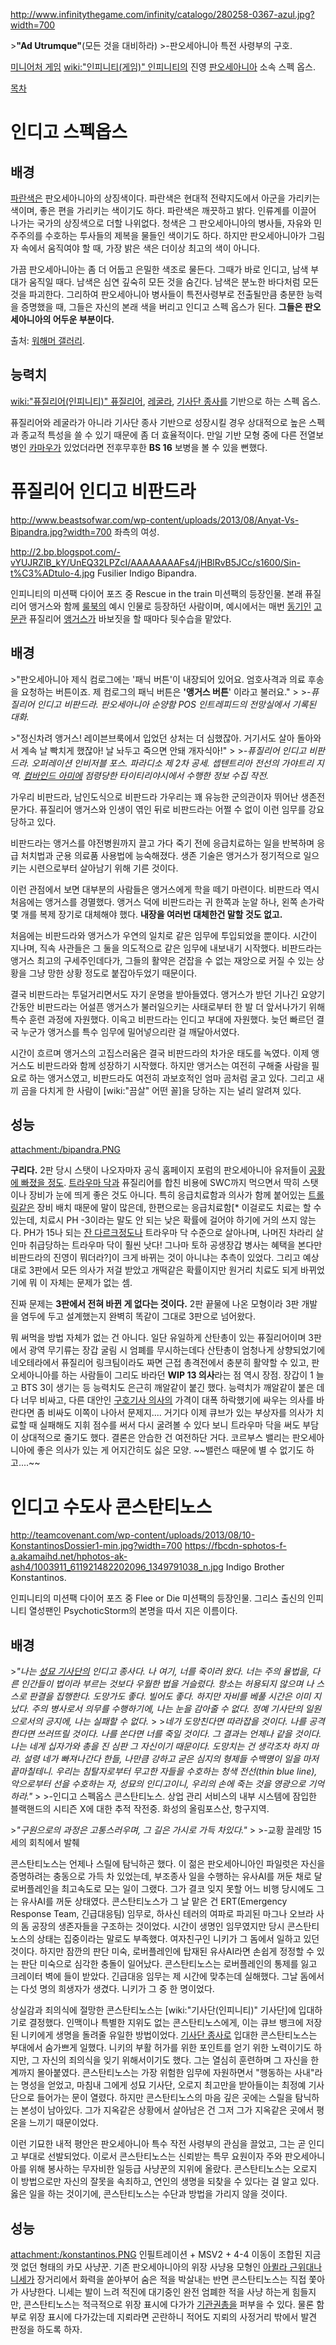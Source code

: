 http://www.infinitythegame.com/infinity/catalogo/280258-0367-azul.jpg?width=700

>'''"Ad Utrumque"'''(모든 것을 대비하라)
>-판오세아니아 특전 사령부의 구호.

[[미니어처 게임]] [[wiki:"인피니티(게임)" 인피니티]]의 진영 [[판오세아니아]] 소속 스펙 옵스.

[[목차]]

= 인디고 스펙옵스 =

== 배경 ==
[[파란색]]은 판오세아니아의 상징색이다. 파란색은 현대적 전략지도에서 아군을 가리키는 색이며, 좋은 편을 가리키는 색이기도 하다. 파란색은 깨끗하고 밝다. 인류계를 이끌어 나가는 국가의 상징색으로 더할 나위없다. 청색은 그 판오세아니아의 병사들, 자유와 민주주의를 수호하는 투사들의 제복을 물들인 색이기도 하다. 하지만 판오세아니아가 그림자 속에서 움직여야 할 때, 가장 밝은 색은 더이상 최고의 색이 아니다.
 
가끔 판오세아니아는 좀 더 어둡고 은밀한 색조로 물든다. 그때가 바로 인디고, 남색 부대가 움직일 때다. 남색은 심연 깊숙히 모든 것을 숨긴다. 남색은 분노한 바다처럼 모든 것을 파괴한다. 그리하여 판오세아니아 병사들이 특전사령부로 전출될만큼 충분한 능력을 증명했을 때, 그들은 자신의 본래 색을 버리고 인디고 스펙 옵스가 된다. '''그들은 판오세아니아의 어두운 부분이다.'''

출처: [[워해머 갤러리]].


== 능력치 ==
[[wiki:"퓨질리어(인피니티)" 퓨질리어]], [[레굴라]], [[기사단 종사]]를 기반으로 하는 스펙 옵스. 

퓨질리어와 레굴라가 아니라 기사단 종사 기반으로 성장시킬 경우 상대적으로 높은 스펙과 종교적 특성을 쓸 수 있기 때문에 좀 더 효율적이다. 만일 기반 모형 중에 다른 전열보병인 [[카마우]]가 있었더라면 전후무후한 '''BS 16''' 보병을 볼 수 있을 뻔했다.

= 퓨질리어 인디고 비판드라 =

http://www.beastsofwar.com/wp-content/uploads/2013/08/Anyat-Vs-Bipandra.jpg?width=700
좌측의 여성.

http://2.bp.blogspot.com/-vYUJRZlB_kY/UnEQ32LPZcI/AAAAAAAAFs4/jHBlRvB5JCc/s1600/Sin-t%C3%ADtulo-4.jpg
Fusilier Indigo Bipandra. 

인피니티의 미션팩 다이어 포즈 중 Rescue in the train 미션팩의 등장인물. 본래 퓨질리어 앵거스와 함께 [[룰북]]의 예시 인물로 등장하던 사람이며, 예시에서는 매번 [[동기]]인 [[고문관]] 퓨질리어 [[앵거스]]가 바보짓을 할 때마다 뒷수습을 맡았다. 

== 배경 ==

>"판오세아니아 제식 컴로그에는 '패닉 버튼'이 내장되어 있어요. 엄호사격과 의료 후송을 요청하는 버튼이죠. 제 컴로그의 패닉 버튼은 ''''앵거스 버튼'''' 이라고 불러요."
>
>''-퓨질리어 인디고 비판드라. 판오세아니아 순양함 POS 인트레피드의 전망실에서 기록된 대화.''

>"정신차려 앵거스! 레이븐브룩에서 입었던 상처는 더 심했잖아. 거기서도 살아 돌아와서 계속 날 빡치게 했잖아! 날 놔두고 죽으면 안돼 개자식아!"
>
>''-퓨질리어 인디고 비판드라. 오퍼레이션 인비저블 포스. 파라디소 제 2차 공세. 셉텐트리아 전선의 가야트리 지역. [[컴바인드 아미]]에 점령당한 타이티리야시에서 수행한 정보 수집 작전.''


가우리 비판드라, 남인도식으로 비판드라 가우리는 꽤 유능한 군의관이자 뛰어난 생존전문가다. 퓨질리어 앵거스와 인생이 엮인 뒤로 비판드라는 어쩔 수 없이 이런 임무를 강요당하고 있다.

비판드라는 앵거스를 야전병원까지 끌고 가다 죽기 전에  응급치료하는 일을 반복하며 응급 처치법과 군용 의료품 사용법에 능숙해졌다. 생존 기술은 앵거스가 정기적으로 일으키는 시련으로부터 살아남기 위해 기른 것이다.

이런 관점에서 보면 대부분의 사람들은 앵거스에게 학을 떼기 마련이다. 비판드라 역시 처음에는 앵거스를 경멸했다. 앵거스 덕에 비판드라는 귀 한쪽과 눈알 하나, 왼쪽 손가락 몇 개를 복제 장기로 대체해야 했다. '''내장을 여러번 대체한건 말할 것도 없고.'''

처음에는 비판드라와 앵거스가 우연의 일치로 같은 임무에 투입되었을 뿐이다. 시간이 지나며, 직속 사관들은 그 둘을 의도적으로 같은 임무에 내보내기 시작했다. 비판드라는 앵거스 최고의 구세주인데다가, 그들의 활약은 걷잡을 수 없는 재앙으로 커질 수 있는 상황을 그냥 망한 상황 정도로 붙잡아두었기 때문이다.

결국 비판드라는 투덜거리면서도 자기 운명을 받아들였다. 앵거스가 받던 기나긴 요양기간동안 비판드라는 어설픈 앵거스가 불러일으키는 사태로부터 한 발 더 앞서나가기 위해 특수 훈련 과정에 자원했다. 이윽고 비판드라는 인디고 부대에 자원했다. 늦던 빠르던 결국 누군가 앵거스를 특수 임무에 밀어넣으리란 걸 깨달아서였다.

시간이 흐르며 앵거스의 고집스러움은 결국 비판드라의 차가운 태도를 녹였다. 이제 앵거스도 비판드라와 함께 성장하기 시작했다. 하지만 앵거스는 여전히 구해줄 사람을 필요로 하는 앵거스였고, 비판드라도 여전히 과보호적인 엄마 곰처럼 굴고 있다. 그리고 새끼 곰을 다치게 한 사람이 [wiki:"끔살" 어떤 꼴]을 당하는 지는 널리 알려져 있다.

== 성능 ==
attachment:/bipandra.PNG

'''구리다.''' 2판 당시 스탯이 나오자마자 공식 홈페이지 포럼의 판오세아니아 유저들이 [http://infinitythegame.com/forum/index.php?/topic/19574-bipandra-stats-new-rules-for-anaconda-escape-system/ 공황에 빠졌을 정도]. [[트라우마 닥]]과 퓨질리어를 합친 비용에 SWC까지 먹으면서 딱히 스탯이나 장비가 눈에 띄게 좋은 것도 아니다. 특히 응급치료함과 의사가 함께 붙어있는 [[트롤링]]같은 장비 배치 때문에 말이 많은데, 한편으로는 응급치료함[* 이걸로도 치료는 할 수 있는데, 치료시 PH -3이라는 말도 안 되는 낮은 확률에 걸어야 하기에 거의 쓰지 않는다. PH가 15나 되는 [[잔 다르크(인피니티)|잔 다르크]]정도나 트라우마 닥 수준으로 살아나며, 나머진 차라리 살인마 취급당하는 트라우마 닥이 훨씬 낫다! 그나마 토하 공생장갑 병사는 혜택을 본다만 비판드라의 진영이 뭐더라?]이 크게 바뀌는 것이 아니냐는 추측이 있었다. 그리고 예상대로 3판에서 모든 의사가 저걸 받았고 개떡같은 확률이지만 원거리 치료도 되게 바뀌었기에 뭐 이 자체는 문제가 없는 셈.

진짜 문제는 '''3판에서 전혀 바뀐 게 없다는 것이다.''' 2판 끝물에 나온 모형이라 3판 개발을 염두에 두고 설계했는지 완벽히 똑같이 그대로 3판으로 넘어왔다.

뭐 써먹을 방법 자체가 없는 건 아니다. 일단 유일하게 산탄총이 있는 퓨질리어이며 3판에서 광역 무기류는 장갑 굴림 시 엄폐를 무시하는데다 산탄총이 엄청나게 상향되었기에 네오테라에서 퓨질리어 링크팀이라도 짜면 근접 총격전에서 충분히 활약할 수 있고, 판오세아니아를 하는 사람들이 그리도 바라던 '''WIP 13 의사'''라는 점 역시 장점. 장갑이 1 늘고 BTS 3이 생기는 등 능력치도 은근히 깨알같이 붙긴 했다. 능력치가 깨알같이 붙은 데다 너무 비싸고, 다른 대안인 [[구호기사단(인피니티)|구호기사 의사]]의 가격이 대폭 하락했기에 싸우는 의사를 바란다면 좀 비싸도 이쪽이 나아서 문제지.... 거기다 이제 큐브가 있는 부상자를 의사가 치료할 때 실패해도 지휘 점수를 써서 다시 굴려볼 수 있다 보니 트라우마 닥을 써도 부담이 상대적으로 줄기도 했다. 결론은 안습한 건 여전하단 거다. 코르부스 밸리는 판오세아니아에 좋은 의사가 있는 게 어지간히도 싫은 모양. ~~밸런스 때문에 별 수 없기도 하고....~~

= 인디고 수도사 콘스탄티노스 =

http://teamcovenant.com/wp-content/uploads/2013/08/10-KonstantinosDossier1-min.jpg?width=700
https://fbcdn-sphotos-f-a.akamaihd.net/hphotos-ak-ash4/1003911_611921482202096_1349791038_n.jpg
Indigo Brother Konstantinos.

인피니티의 미션팩 다이어 포즈 중 Flee or Die 미션팩의 등장인물. 그리스 출신의 인피니티 열성팬인 PsychoticStorm의 본명을 따서 지은 이름이다.

== 배경 ==
>''"나는 [[성묘 기사단]]의 인디고 종사다. 나 여기, 너를 죽이러 왔다. 너는 주의 율법을, 다른 인간들이 법이라 부르는 것보다 우월한 법을 거슬렀다. 항소는 허용되지 않으며 나 스스로 판결을 집행한다. 도망가도 좋다. 빌어도 좋다. 하지만 자비를 베풀 시간은 이미 지났다. 주의 병사로서 의무를 수행하기에, 나는 눈을 감아줄 수 없다. 정예 기사단의 일원으로서의 긍지에, 나는 실패할 수 없다. ''
>
>''네가 도망친다면 따라잡을 것이다. 나를 공격한다면 쓰러뜨릴 것이다. 나를 쏜다면 너를 죽일 것이다. 그 결과는 언제나 같을 것이다. 나는 네게 십자가와 총을 진 심판 그 자신이기 때문이다. 도망치는 건 생각조차 하지 마라. 설령 네가 빠져나간다 한들, 나만큼 강하고 굳은 심지의 형제들 수백명이 일을 마저 끝마칠테니. 우리는 침탈자로부터 무고한 자들을 수호하는 청색 전선(thin blue line), 악으로부터 선을 수호하는 자, 성묘의 인디고이니, 우리의 손에 죽는 것을 영광으로 기억하라."''
>
>-인디고 스펙옵스 콘스탄티노스. 상업 관리 서비스의 내부 시스템에 잠입한 블랙핸드의 시티즌 X에 대한 추적 작전중. 화성의 올림포스산, 항구지역.


>''"구원으로의 과정은 고통스러우며, 그 길은 가시로 가득 차있다."''
>
>-교황 끌레망 15세의 회칙에서 발췌

콘스탄티노스는 언제나 스릴에 탐닉하곤 했다. 이 젊은 판오세아니아인 파일럿은 자신을 증명하려는 충동으로 가득 차 있었는데, 부조종사 일을 수행하는 유사AI를 꺼둔 채로 달 로버플레인을 최고속도로 모는 일이 그랬다. 그가 결코 잊지 못할 어느 비행 당시에도 그는 유사AI를 꺼둔 상태였다. 콘스탄티노스가 그 날 맡은 건 ERT(Emergency Response Team, 긴급대응팀) 임무로, 하사신 테러의 여파로 파괴된 마그나 오브라 사의 돔 공장의 생존자들을 구조하는 것이었다. 시간이 생명인 임무였지만 당시 콘스탄티노스의 상태는 집중이라는 말로도 부족했다. 여자친구인 니키가 그 돔에서 일하고 있던 것이다. 하지만 잠깐의 판단 미숙, 로버플레인에 탑재된 유사AI라면 손쉽게 정정할 수 있는 판단 미숙으로 심각한 충돌이 일어났다. 콘스탄티노스는 로버플레인의 통제를 잃고 크레이터 벽에 들이 받았다. 긴급대응 임무는 제 시간에 맞추는데 실해했다. 그날 돔에서는 다섯 명의 희생자가 생겼다. 니키가 그 중 한 명이었다.

상실감과 죄의식에 절망한 콘스탄티노스는 [wiki:"기사단(인피니티)" 기사단]에 입대하기로 결정했다. 인맥이나 특별한 지위도 없는 콘스탄티노스에게, 이는 큐브 뱅크에 저장된 니키에게 생명을 돌려줄 유일한 방법이었다. [[기사단 종사]]로 입대한 콘스탄티노스는 부대에서 숨가쁘게 일했다. 니키의 부활 허가를 위한 포인트를 얻기 위한 노력이기도 하지만, 그 자신의 죄의식을 잊기 위해서이기도 했다. 그는 열심히 훈련하며 그 자신을 한계까지 몰아붙였다. 콘스탄티노스는 가장 위험한 임무에 자원하면서 "행동하는 사내"라는 명성을 얻었고, 마침내 그에게 성묘 기사단, 오로지 최고만을 받아들이는 최정예 기사단으로 들어가는 문이 열렸다. 하지만 콘스탄티노스의 마음 깊은 곳에는 스릴을 탐닉하는 본성이 남아있다. 그가 지옥같은 상황에서 살아남은 건 그저 그가 지옥같은 곳에서 평온을 느끼기 때문이었다.

이런 기묘한 내적 평안은 판오세아니아 특수 작전 사령부의 관심을 끌었고, 그는 곧 인디고 부대로 선발되었다. 이로서 콘스탄티노스는 신뢰받는 특무 요원이자 주와 판오세아니아를 위해 봉사하는 무자비한 일등급 사냥꾼의 지위에 올랐다. 콘스탄티노스는 오로지 이 방법으로만 자신의 잘못을 속죄하고, 연인의 생명을 되찾을 수 있다는 걸 알고 있다. 옳은 일을 하는 것이기에, 콘스탄티노스는 수단과 방법을 가리지 않을 것이다.

== 성능 ==
attachment:/konstantinos.PNG
인필트레이션 + MSV2 + 4-4 이동이 조합된 지금껏 없던 형태의 카모 사냥꾼. 기존 판오세아니아의 위장 사냥용 모형인 [[아퀼라 근위대]]나 [[니세]]가 장거리에서 화력을 쏟아부어 숨은 적을 박살내는 반면 콘스탄티노스는 직접 쫓아가 사냥한다. 니세는 발이 느려 적진에 대기중인 완전 엄폐한 적을 사냥 하는게 힘들지만, 콘스탄티노스는 적극적으로 위장 표시에 다가가 [[기관권총]]을 퍼부을 수 있다. 물론 함부로 위장 표시에 다가갔는데 지뢰라면 곤란하니 적어도 지뢰의 사정거리 밖에서 발견 판정을 하도록 하자.

